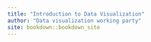 ```yaml
---
title: "Introduction to Data Visualization"
author: "Data visualization working party"
site: bookdown::bookdown_site
---
```


